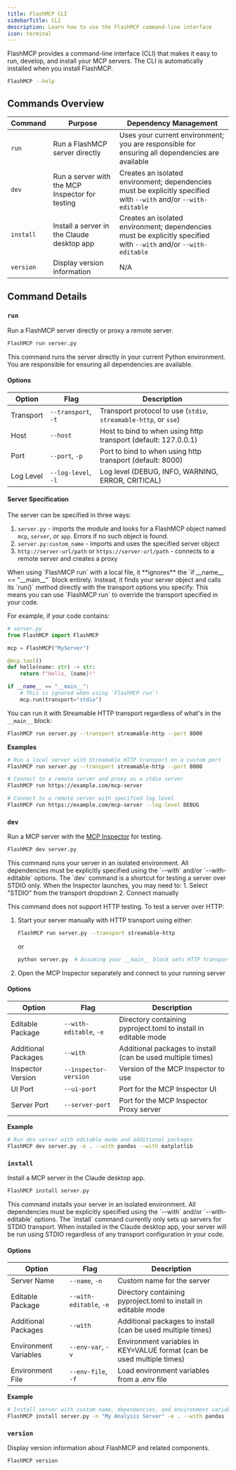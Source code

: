 ```yaml
---
title: FlashMCP CLI
sidebarTitle: CLI
description: Learn how to use the FlashMCP command-line interface
icon: terminal
---
```




FlashMCP provides a command-line interface (CLI) that makes it easy to run, develop, and install your MCP servers. The CLI is automatically installed when you install FlashMCP.

```bash
FlashMCP --help
```

## Commands Overview

| Command | Purpose | Dependency Management |
| ------- | ------- | --------------------- |
| `run` | Run a FlashMCP server directly | Uses your current environment; you are responsible for ensuring all dependencies are available |
| `dev` | Run a server with the MCP Inspector for testing | Creates an isolated environment; dependencies must be explicitly specified with `--with` and/or `--with-editable` |
| `install` | Install a server in the Claude desktop app | Creates an isolated environment; dependencies must be explicitly specified with `--with` and/or `--with-editable` |
| `version` | Display version information | N/A |

## Command Details

### `run`

Run a FlashMCP server directly or proxy a remote server.

```bash
FlashMCP run server.py
```

<Tip>
This command runs the server directly in your current Python environment. You are responsible for ensuring all dependencies are available.
</Tip>

#### Options

| Option | Flag | Description |
| ------ | ---- | ----------- |
| Transport | `--transport`, `-t` | Transport protocol to use (`stdio`, `streamable-http`, or `sse`) |
| Host | `--host` | Host to bind to when using http transport (default: 127.0.0.1) |
| Port | `--port`, `-p` | Port to bind to when using http transport (default: 8000) |
| Log Level | `--log-level`, `-l` | Log level (DEBUG, INFO, WARNING, ERROR, CRITICAL) |

#### Server Specification

The server can be specified in three ways:
1. `server.py` - imports the module and looks for a FlashMCP object named `mcp`, `server`, or `app`. Errors if no such object is found.
2. `server.py:custom_name` - imports and uses the specified server object
3. `http://server-url/path` or `https://server-url/path` - connects to a remote server and creates a proxy

<Tip>
When using `FlashMCP run` with a local file, it **ignores** the `if __name__ == "__main__"` block entirely. Instead, it finds your server object and calls its `run()` method directly with the transport options you specify. This means you can use `FlashMCP run` to override the transport specified in your code.
</Tip>

For example, if your code contains:

```python
# server.py
from FlashMCP import FlashMCP

mcp = FlashMCP("MyServer")

@mcp.tool()
def hello(name: str) -> str:
    return f"Hello, {name}!"

if __name__ == "__main__":
    # This is ignored when using `FlashMCP run`!
    mcp.run(transport="stdio")
```

You can run it with Streamable HTTP transport regardless of what's in the `__main__` block:

```bash
FlashMCP run server.py --transport streamable-http --port 8000
```

**Examples**

```bash
# Run a local server with Streamable HTTP transport on a custom port
FlashMCP run server.py --transport streamable-http --port 8000

# Connect to a remote server and proxy as a stdio server
FlashMCP run https://example.com/mcp-server

# Connect to a remote server with specified log level
FlashMCP run https://example.com/mcp-server --log-level DEBUG
```

### `dev`

Run a MCP server with the [MCP Inspector](https://github.com/modelcontextprotocol/inspector) for testing.

```bash
FlashMCP dev server.py
```

<Tip> 
This command runs your server in an isolated environment. All dependencies must be explicitly specified using the `--with` and/or `--with-editable` options.
</Tip>

<Warning>
The `dev` command is a shortcut for testing a server over STDIO only. When the Inspector launches, you may need to:
1. Select "STDIO" from the transport dropdown
2. Connect manually

This command does not support HTTP testing. To test a server over HTTP:
1. Start your server manually with HTTP transport using either:
   ```bash
   FlashMCP run server.py --transport streamable-http
   ```
   or
   ```bash
   python server.py  # Assuming your __main__ block sets HTTP transport
   ```
2. Open the MCP Inspector separately and connect to your running server
</Warning>

#### Options

| Option | Flag | Description |
| ------ | ---- | ----------- |
| Editable Package | `--with-editable`, `-e` | Directory containing pyproject.toml to install in editable mode |
| Additional Packages | `--with` | Additional packages to install (can be used multiple times) |
| Inspector Version | `--inspector-version` | Version of the MCP Inspector to use |
| UI Port | `--ui-port` | Port for the MCP Inspector UI |
| Server Port | `--server-port` | Port for the MCP Inspector Proxy server |

**Example**

```bash
# Run dev server with editable mode and additional packages
FlashMCP dev server.py -e . --with pandas --with matplotlib
```

### `install`

Install a MCP server in the Claude desktop app.

```bash
FlashMCP install server.py
```

<Tip>
This command installs your server in an isolated environment. All dependencies must be explicitly specified using the `--with` and/or `--with-editable` options.
</Tip>

<Warning>
The `install` command currently only sets up servers for STDIO transport. When installed in the Claude desktop app, your server will be run using STDIO regardless of any transport configuration in your code.
</Warning>

#### Options

| Option | Flag | Description |
| ------ | ---- | ----------- |
| Server Name | `--name`, `-n` | Custom name for the server |
| Editable Package | `--with-editable`, `-e` | Directory containing pyproject.toml to install in editable mode |
| Additional Packages | `--with` | Additional packages to install (can be used multiple times) |
| Environment Variables | `--env-var`, `-v` | Environment variables in KEY=VALUE format (can be used multiple times) |
| Environment File | `--env-file`, `-f` | Load environment variables from a .env file |

**Example**

```bash
# Install server with custom name, dependencies, and environment variables
FlashMCP install server.py -n "My Analysis Server" -e . --with pandas --env-var API_KEY=12345
```

### `version`

Display version information about FlashMCP and related components.

```bash
FlashMCP version
```
